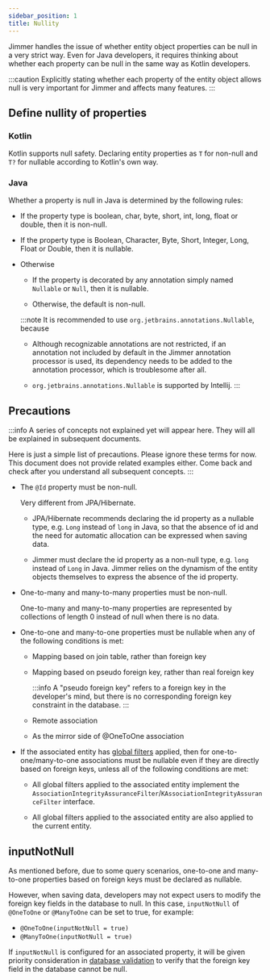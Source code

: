 ```yaml
---
sidebar_position: 1
title: Nullity
---
```


Jimmer handles the issue of whether entity object properties can be null in a very strict way. Even for Java developers, it requires thinking about whether each property can be null in the same way as Kotlin developers.  

:::caution
Explicitly stating whether each property of the entity object allows null is very important for Jimmer and affects many features.
:::

## Define nullity of properties

### Kotlin
Kotlin supports null safety. Declaring entity properties as `T` for non-null and `T?` for nullable according to Kotlin's own way.

### Java

Whether a property is null in Java is determined by the following rules:

-   If the property type is boolean, char, byte, short, int, long, float or double, then it is non-null.

-   If the property type is Boolean, Character, Byte, Short, Integer, Long, Float or Double, then it is nullable.

-   Otherwise
    
    -   If the property is decorated by any annotation simply named `Nullable` or `Null`, then it is nullable.

    -   Otherwise, the default is non-null.

    :::note
    It is recommended to use `org.jetbrains.annotations.Nullable`, because

    -   Although recognizable annotations are not restricted, if an annotation not included by default in the Jimmer annotation processor is used, its dependency needs to be added to the annotation processor, which is troublesome after all. 
    
    -   `org.jetbrains.annotations.Nullable` is supported by Intellij.
    :::

## Precautions  

:::info
A series of concepts not explained yet will appear here. They will all be explained in subsequent documents. 

Here is just a simple list of precautions. Please ignore these terms for now. This document does not provide related examples either. Come back and check after you understand all subsequent concepts.
:::

-   The `@Id` property must be non-null.

    Very different from JPA/Hibernate.

    -   JPA/Hibernate recommends declaring the id property as a nullable type, e.g. `Long` instead of `long` in Java, so that the absence of id and the need for automatic allocation can be expressed when saving data.

    -   Jimmer must declare the id property as a non-null type, e.g. `long` instead of `Long` in Java. Jimmer relies on the dynamism of the entity objects themselves to express the absence of the id property.

-   One-to-many and many-to-many properties must be non-null. 

    One-to-many and many-to-many properties are represented by collections of length 0 instead of null when there is no data.

-   One-to-one and many-to-one properties must be nullable when any of the following conditions is met:

    -   Mapping based on join table, rather than foreign key

    -   Mapping based on pseudo foreign key, rather than real foreign key

        :::info
        A "pseudo foreign key" refers to a foreign key in the developer's mind, but there is no corresponding foreign key constraint in the database.
        :::

    -   Remote association

    -   As the mirror side of @OneToOne association

-   If the associated entity has [global filters](../../query/global-filter) applied, then for one-to-one/many-to-one associations must be nullable even if they are directly based on foreign keys, unless all of the following conditions are met:

    -   All global filters applied to the associated entity implement the `AssociationIntegrityAssuranceFilter`/`KAssociationIntegrityAssuranceFilter` interface. 

    -   All global filters applied to the associated entity are also applied to the current entity.

## inputNotNull

As mentioned before, due to some query scenarios, one-to-one and many-to-one properties based on foreign keys must be declared as nullable. 

However, when saving data, developers may not expect users to modify the foreign key fields in the database to null. In this case, `inputNotNull` of `@OneToOne` or `@ManyToOne` can be set to true, for example:

- `@OneToOne(inputNotNull = true)`
- `@ManyToOne(inputNotNull = true)`

If `inputNotNull` is configured for an associated property, it will be given priority consideration in [database validation](../../configuration/database-validation) to verify that the foreign key field in the database cannot be null.
